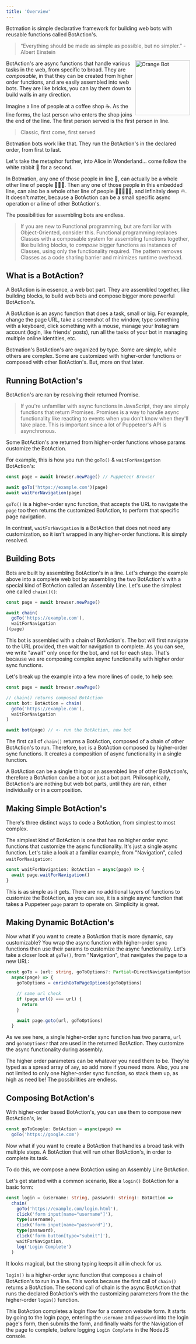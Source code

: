 ---
title: 'Overview'
---

Botmation is simple declarative framework for building web bots with reusable functions called BotAction's.

> “Everything should be made as simple as possible, but no simpler.” - Albert Einstein

<img src="/orange_bot.png" alt="Orange Bot" align="right" width="150px" />

BotAction's are async functions that handle various tasks in the web, from specific to broad. They are *composable*, in that they can be created from higher order functions, and are easily assembled into web bots. They are like bricks, you can lay them down to build walls in any direction.

Imagine a line of people at a coffee shop ☕. As the line forms, the last person who enters the shop joins the end of the line. The first person served is the first person in line. 

> Classic, first come, first served

Botmation bots work like that. They run the BotAction's in the declared order, from first to last.

Let's take the metaphor further, into Alice in Wonderland... come follow the white rabbit 🐇 for a second.

In Botmation, any one of those people in line 🧍, can actually be a whole other line of people 🧍🧍🧍. Then any one of those people in this embedded line, can also be a whole other line of people 🧍🧍🧍🧍🧍, and infinitely deep ♾️. It doesn't matter, because a BotAction can be a small specific async operation or a line of other BotAction's.

The possibilities for assembling bots are endless.

> If you are new to Functional programming, but are familiar with Object-Oriented, consider this. Functional programming replaces Classes with a composable system for assembling functions together, like building blocks, to *compose* bigger functions as instances of Classes, using only the functionality required. The pattern removes Classes as a code sharing barrier and minimizes runtime overhead.

## What is a BotAction?
A BotAction is in essence, a web bot part. They are assembled together, like building blocks, to build web bots and compose bigger more powerful BotAction's.

A BotAction is an async function that does a task, small or big. For example, change the page URL, take a screenshot of the window, type something with a keyboard, click something with a mouse, manage your Instagram account (login, like friends' posts), run all the tasks of your bot in managing multiple online identities, etc.

Botmation's BotAction's are organized by type. Some are simple, while others are complex. Some are customized with higher-order functions or composed with other BotAction's. But, more on that later.

## Running BotAction's

BotAction's are ran by resolving their returned Promise.

> If you're unfamiliar with async functions in JavaScript, they are simply functions that return Promises. Promises is a way to handle async functionality like reacting to events when you don't know when they'll take place. This is important since a lot of Puppeteer's API is asynchronous.

Some BotAction's are returned from higher-order functions whose params customize the BotAction.

For example, this is how you run the `goTo()` & `waitForNavigation` BotAction's:
```typescript
const page = await browser.newPage() // Puppeteer Browser

await goTo('https://example.com')(page)
await waitForNavigation(page)
```
`goTo()` is a higher-order sync function, that accepts the URL to navigate the `page` too then returns the customized BotAction, to perform that specific page navigation.

In contrast, `waitForNavigation` is a BotAction that does not need any customization, so it isn't wrapped in any higher-order functions. It is simply resolved.

## Building Bots

Bots are built by assembling BotAction's in a line. Let's change the example above into a complete web bot by assembling the two BotAction's with a special kind of BotAction called an Assembly Line. Let's use the simplest one called `chain()()`:

```typescript
const page = await browser.newPage()

await chain(
  goTo('https://example.com'),
  waitForNavigation
)(page)
```

This bot is assembled with a chain of BotAction's. The bot will first navigate to the URL provided, then wait for navigation to complete. As you can see, we write "await" only once for the bot, and not for each step. That's because we are composing complex async functionality with higher order sync functions.

Let's break up the example into a few more lines of code, to help see:
```typescript
const page = await browser.newPage()

// chain() returns composed BotAction
const bot: BotAction = chain(
  goTo('https://example.com'),
  waitForNavigation
)

await bot(page) // <- run the BotAction, now bot
```

The first call of `chain()` returns a BotAction, composed of a chain of other BotAction's to run. Therefore, `bot` is a BotAction composed by higher-order sync functions. It creates a composition of async functionality in a single function.

A BotAction can be a single thing or an assembled line of other BotAction's, therefore a BotAction can be a bot or just a bot part. Philosophically, BotAction's are nothing but web bot parts, until they are ran, either individually or in a composition.

## Making Simple BotAction's

There's three distinct ways to code a BotAction, from simplest to most complex.

The simplest kind of BotAction is one that has no higher order sync functions that customize the async functionality. It's just a single async function. Let's take a look at a familiar example, from "Navigation", called `waitForNavigation`:

```typescript
const waitForNavigation: BotAction = async(page) => {
  await page.waitForNavigation()
}
```

This is as simple as it gets. There are no additional layers of functions to customize the BotAction, as you can see, it is a single async function that takes a Puppeteer `page` param to operate on. Simplicity is great.

## Making Dynamic BotAction's

Now what if you want to create a BotAction that is more dynamic, say customizable? You wrap the async function with higher-order sync functions then use their params to customize the async functionality. Let's take a closer look at `goTo()`, from "Navigation", that navigates the page to a new URL:

```typescript
const goTo = (url: string, goToOptions?: Partial<DirectNavigationOptions>): BotAction => 
  async(page) => {
    goToOptions = enrichGoToPageOptions(goToOptions)  

    // same url check
    if (page.url() === url) {
      return
    }

    await page.goto(url, goToOptions)
  }
```

As we see here, a single higher-order sync function has two params, `url` and `goToOptions?` that are used in the returned BotAction. They customize the async functionality during assembly.

The higher order parameters can be whatever you need them to be. They're typed as a spread array of `any`, so add more if you need more. Also, you are not limited to only one higher-order sync function, so stack them up, as high as need be! The possibilities are endless.

## Composing BotAction's

With higher-order based BotAction's, you can use them to compose new BotAction's, ie:
```typescript
const goToGoogle: BotAction = async(page) => 
  goTo('https://google.com')
```

Now what if you want to create a BotAction that handles a broad task with multiple steps. A BotAction that will run other BotAction's, in order to complete its task.

To do this, we compose a new BotAction using an Assembly Line BotAction.

Let's get started with a common scenario, like a `login()` BotAction for a basic form:

```typescript
const login = (username: string, password: string): BotAction =>
  chain(
    goTo('https://example.com/login.html'),
    click('form input[name="username"]'),
    type(username),
    click('form input[name="password"]'),
    type(password),
    click('form button[type="submit"]'),
    waitForNavigation,
    log('Login Complete')
  )
```

It looks magical, but the strong typing keeps it all in check for us.

`login()` is a higher-order sync function that composes a chain of BotAction's to run in a line. This works because the first call of `chain()` returns a BotAction. The second call of chain is the async BotAction that runs the declared BotAction's with the customizing parameters from the the higher-order `login()` function.

This BotAction completes a login flow for a common website form. It starts by going to the login page, entering the `username` and `password` into the login page's form, then submits the form, and finally waits for the Navigation of the page to complete, before logging `Login Complete` in the NodeJS console.